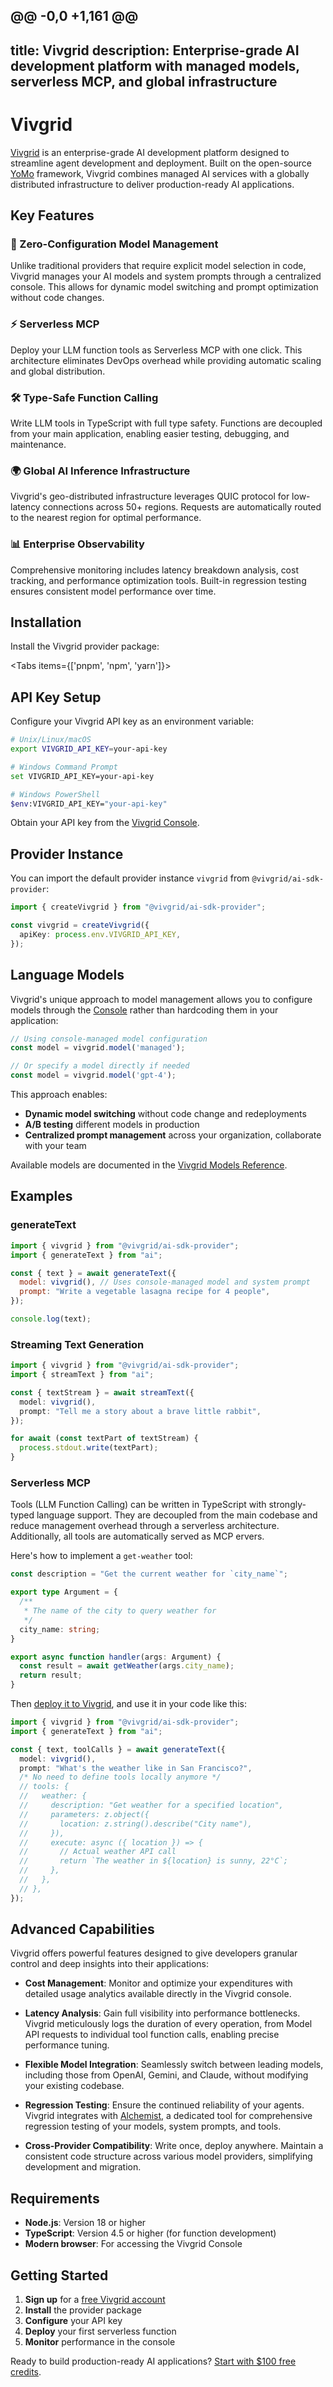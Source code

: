 @@ -0,0 +1,161 @@
---
title: Vivgrid
description: Enterprise-grade AI development platform with managed models, serverless MCP, and global infrastructure
---

# Vivgrid

[Vivgrid](https://vivgrid.com) is an enterprise-grade AI development platform designed to streamline agent development and deployment. Built on the open-source [YoMo](https://github.com/yomorun/yomo) framework, Vivgrid combines managed AI services with a globally distributed infrastructure to deliver production-ready AI applications.

## Key Features

### 🚀 Zero-Configuration Model Management

Unlike traditional providers that require explicit model selection in code, Vivgrid manages your AI models and system prompts through a centralized console. This allows for dynamic model switching and prompt optimization without code changes.

### ⚡ Serverless MCP

Deploy your LLM function tools as Serverless MCP with one click. This architecture eliminates DevOps overhead while providing automatic scaling and global distribution.

### 🛠️ Type-Safe Function Calling

Write LLM tools in TypeScript with full type safety. Functions are decoupled from your main application, enabling easier testing, debugging, and maintenance.

### 🌍 Global AI Inference Infrastructure

Vivgrid's geo-distributed infrastructure leverages QUIC protocol for low-latency connections across 50+ regions. Requests are automatically routed to the nearest region for optimal performance.

### 📊 Enterprise Observability

Comprehensive monitoring includes latency breakdown analysis, cost tracking, and performance optimization tools. Built-in regression testing ensures consistent model performance over time.

## Installation

Install the Vivgrid provider package:

<Tabs items={['pnpm', 'npm', 'yarn']}>
  <Tab>
    <Snippet text="pnpm add @vivgrid/ai-sdk-provider" dark />
  </Tab>
  <Tab>
    <Snippet text="npm install @vivgrid/ai-sdk-provider" dark />
  </Tab>
  <Tab>
    <Snippet text="yarn add @vivgrid/ai-sdk-provider" dark />
  </Tab>
</Tabs>

## API Key Setup

Configure your Vivgrid API key as an environment variable:

```bash
# Unix/Linux/macOS
export VIVGRID_API_KEY=your-api-key

# Windows Command Prompt
set VIVGRID_API_KEY=your-api-key

# Windows PowerShell
$env:VIVGRID_API_KEY="your-api-key"
```

Obtain your API key from the [Vivgrid Console](https://console.vivgrid.com).

## Provider Instance

You can import the default provider instance `vivgrid` from `@vivgrid/ai-sdk-provider`:

```typescript
import { createVivgrid } from "@vivgrid/ai-sdk-provider";

const vivgrid = createVivgrid({
  apiKey: process.env.VIVGRID_API_KEY,
});
```

## Language Models

Vivgrid's unique approach to model management allows you to configure models through the [Console](https://console.vivgrid.com) rather than hardcoding them in your application:

```typescript
// Using console-managed model configuration
const model = vivgrid.model('managed');

// Or specify a model directly if needed
const model = vivgrid.model('gpt-4');
```

This approach enables:

- **Dynamic model switching** without code change and redeployments
- **A/B testing** different models in production
- **Centralized prompt management** across your organization, collaborate with your team

Available models are documented in the [Vivgrid Models Reference](https://docs.vivgrid.com/models).

## Examples

### generateText

```javascript
import { vivgrid } from "@vivgrid/ai-sdk-provider";
import { generateText } from "ai";

const { text } = await generateText({
  model: vivgrid(), // Uses console-managed model and system prompt
  prompt: "Write a vegetable lasagna recipe for 4 people",
});

console.log(text);
```

### Streaming Text Generation

```typescript
import { vivgrid } from "@vivgrid/ai-sdk-provider";
import { streamText } from "ai";

const { textStream } = await streamText({
  model: vivgrid(),
  prompt: "Tell me a story about a brave little rabbit",
});

for await (const textPart of textStream) {
  process.stdout.write(textPart);
}
```

### Serverless MCP

Tools (LLM Function Calling) can be written in TypeScript with strongly-typed language support. They are decoupled from the main codebase and reduce management overhead through a serverless architecture. Additionally, all tools are automatically served as MCP ervers.

Here's how to implement a `get-weather` tool:

```typescript
const description = "Get the current weather for `city_name`";

export type Argument = {
  /**
   * The name of the city to query weather for
   */
  city_name: string;
}

export async function handler(args: Argument) {
  const result = await getWeather(args.city_name);
  return result;
}
```

Then [deploy it to Vivgrid](https://docs.vivgrid.com/function-calling), and use it in your code like this:

```typescript
import { vivgrid } from "@vivgrid/ai-sdk-provider";
import { generateText } from "ai";

const { text, toolCalls } = await generateText({
  model: vivgrid(),
  prompt: "What's the weather like in San Francisco?",
  /* No need to define tools locally anymore */
  // tools: {
  //   weather: {
  //     description: "Get weather for a specified location",
  //     parameters: z.object({
  //       location: z.string().describe("City name"),
  //     }),
  //     execute: async ({ location }) => {
  //       // Actual weather API call
  //       return `The weather in ${location} is sunny, 22°C`;
  //     },
  //   },
  // },
});
```

## Advanced Capabilities

Vivgrid offers powerful features designed to give developers granular control and deep insights into their applications:

- **Cost Management**: Monitor and optimize your expenditures with detailed usage analytics available directly in the Vivgrid console.

- **Latency Analysis**: Gain full visibility into performance bottlenecks. Vivgrid meticulously logs the duration of every operation, from Model API requests to individual tool function calls, enabling precise performance tuning.

- **Flexible Model Integration**: Seamlessly switch between leading models, including those from OpenAI, Gemini, and Claude, without modifying your existing codebase.

- **Regression Testing**: Ensure the continued reliability of your agents. Vivgrid integrates with [Alchemist](https://alchemist.vivgrid.com), a dedicated tool for comprehensive regression testing of your models, system prompts, and tools.

- **Cross-Provider Compatibility**: Write once, deploy anywhere. Maintain a consistent code structure across various model providers, simplifying development and migration.

## Requirements

- **Node.js**: Version 18 or higher
- **TypeScript**: Version 4.5 or higher (for function development)
- **Modern browser**: For accessing the Vivgrid Console

## Getting Started

1. **Sign up** for a [free Vivgrid account](https://console.vivgrid.com/?ref=aisdk)
2. **Install** the provider package
3. **Configure** your API key
4. **Deploy** your first serverless function
5. **Monitor** performance in the console

Ready to build production-ready AI applications? [Start with $100 free credits](https://vivgrid.com/signup?ref=aisdk).
